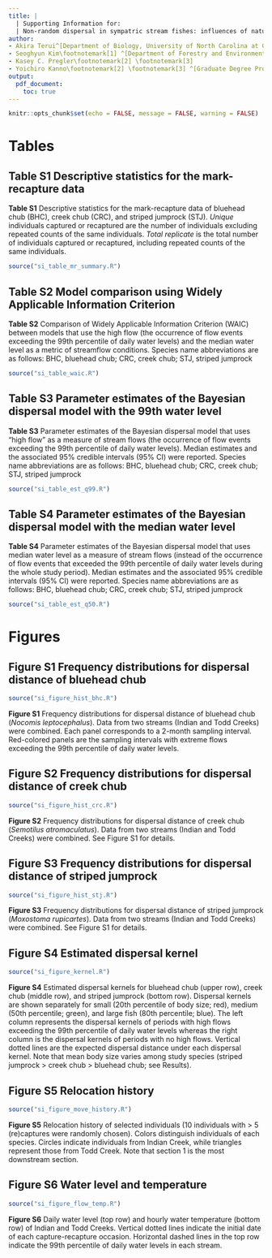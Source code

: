 ```yaml
---
title: |
  | Supporting Information for:
  | Non-random dispersal in sympatric stream fishes: influences of natural disturbance and body size
author:
- Akira Terui^[Department of Biology, University of North Carolina at Greensboro]
- Seoghyun Kim\footnotemark[1] ^[Department of Forestry and Environmental Conservation, Clemson University] ^[Department of Fish, Wildlife, and Conservation Biology, Colorado State University]
- Kasey C. Pregler\footnotemark[2] \footnotemark[3]
- Yoichiro Kanno\footnotemark[2] \footnotemark[3] ^[Graduate Degree Program in Ecology, Colorado State University]
output:
  pdf_document:
    toc: true
---
```


```r
knitr::opts_chunk$set(echo = FALSE, message = FALSE, warning = FALSE)
```

\pagebreak

# Tables

## Table S1 Descriptive statistics for the mark-recapture data

**Table S1** Descriptive statistics for the mark-recapture data of bluehead chub (BHC), creek chub (CRC), and striped jumprock (STJ). *Unique* individuals captured or recaptured are the number of individuals excluding repeated counts of the same individuals. *Total replicate* is the total number of individuals captured or recaptured, including repeated counts of the same individuals.

```r
source("si_table_mr_summary.R")
```

\pagebreak

## Table S2 Model comparison using Widely Applicable Information Criterion

**Table S2** Comparison of Widely Applicable Information Criterion (WAIC) between models that use the high flow (the occurrence of flow events exceeding the 99th percentile of daily water levels) and the median water level as a metric of streamflow conditions. Species name abbreviations are as follows: BHC, bluehead chub; CRC, creek chub; STJ, striped jumprock

```r
source("si_table_waic.R")
```

\pagebreak

## Table S3 Parameter estimates of the Bayesian dispersal model with the 99th water level

**Table S3** Parameter estimates of the Bayesian dispersal model that uses "high flow" as a measure of stream flows (the occurrence of flow events exceeding the 99th percentile of daily water levels). Median estimates and the associated 95% credible intervals (95% CI) were reported. Species name abbreviations are as follows: BHC, bluehead chub; CRC, creek chub; STJ, striped jumprock

```r
source("si_table_est_q99.R")
```

\pagebreak

## Table S4 Parameter estimates of the Bayesian dispersal model with the median water level

**Table S4** Parameter estimates of the Bayesian dispersal model that uses median water level as a measure of stream flows (instead of the occurrence of flow events that exceeded the 99th percentile of daily water levels during the whole study period). Median estimates and the associated 95% credible intervals (95% CI) were reported. Species name abbreviations are as follows: BHC, bluehead chub; CRC, creek chub; STJ, striped jumprock

```r
source("si_table_est_q50.R")
```

\pagebreak

# Figures

## Figure S1 Frequency distributions for dispersal distance of bluehead chub

```r
source("si_figure_hist_bhc.R")
```

**Figure S1** Frequency distributions for dispersal distance of bluehead chub (*Nocomis leptocephalus*). Data from two streams (Indian and Todd Creeks) were combined. Each panel corresponds to a 2-month sampling interval. Red-colored panels are the sampling intervals with extreme flows exceeding the 99th percentile of daily water levels.

\pagebreak

## Figure S2 Frequency distributions for dispersal distance of creek chub

```r
source("si_figure_hist_crc.R")
```

**Figure S2** Frequency distributions for dispersal distance of creek chub (*Semotilus atromaculatus*). Data from two streams (Indian and Todd Creeks) were combined. See Figure S1 for details.

\pagebreak

## Figure S3 Frequency distributions for dispersal distance of striped jumprock

```r
source("si_figure_hist_stj.R")
```

**Figure S3** Frequency distributions for dispersal distance of striped jumprock (*Moxostoma rupicartes*). Data from two streams (Indian and Todd Creeks) were combined. See Figure S1 for details.

\pagebreak

## Figure S4 Estimated dispersal kernel

```r
source("si_figure_kernel.R")
```

**Figure S4** Estimated dispersal kernels for bluehead chub (upper row), creek chub (middle row), and striped jumprock (bottom row). Dispersal kernels are shown separately for small (20th percentile of body size; red), medium (50th percentile; green), and large fish (80th percentile; blue). The left column represents the dispersal kernels of periods with high flows exceeding the 99th percentile of daily water levels whereas the right column is the dispersal kernels of periods with no high flows. Vertical dotted lines are the expected dispersal distance under each dispersal kernel. Note that mean body size varies among study species (striped jumprock > creek chub > bluehead chub; see Results).


\pagebreak

## Figure S5 Relocation history

```r
source("si_figure_move_history.R")
```

**Figure S5** Relocation history of selected individuals (10 individuals with > 5 (re)captures were randomly chosen). Colors distinguish individuals of each species. Circles indicate individuals from Indian Creek, while triangles represent those from Todd Creek. Note that section 1 is the most downstream section.

\pagebreak

## Figure S6 Water level and temperature

```r
source("si_figure_flow_temp.R")
```

**Figure S6** Daily water level (top row) and hourly water temperature (bottom row) of Indian and Todd Creeks. Vertical dotted lines indicate the initial date of each capture-recapture occasion. Horizontal dashed lines in the top row indicate the 99th percentile of daily water levels in each stream.
